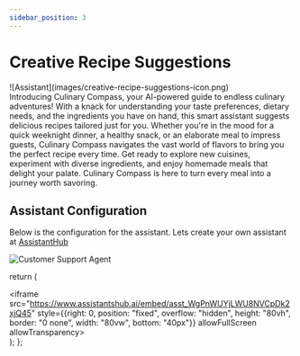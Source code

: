 ```yaml
---
sidebar_position: 3
---
```


# Creative Recipe Suggestions

<div style={{display:"inline-block"}}>
    <div style={{float:"left",paddingRight:10}}>![Assistant](images/creative-recipe-suggestions-icon.png)</div>
   Introducing Culinary Compass, your AI-powered guide to endless culinary adventures! With a knack for understanding your taste preferences, dietary needs, and the ingredients you have on hand, this smart assistant suggests delicious recipes tailored just for you. Whether you're in the mood for a quick weeknight dinner, a healthy snack, or an elaborate meal to impress guests, Culinary Compass navigates the vast world of flavors to bring you the perfect recipe every time. Get ready to explore new cuisines, experiment with diverse ingredients, and enjoy homemade meals that delight your palate. Culinary Compass is here to turn every meal into a journey worth savoring.
</div>

## Assistant Configuration

Below is the configuration for the assistant. Lets create your own assistant at [AssistantHub](https://www.assistantshub.ai/)

![Customer Support Agent](images/creative-recipe-suggestions.png)


  return (
    <div>
        <iframe src="https://www.assistantshub.ai/embed/asst_WgPnWUYjLWU8NVCpDk2xjQ45"
         style={{right: 0, position: "fixed", overflow: "hidden", height: "80vh", border: "0 none", width: "80vw", bottom: "40px"}}
         allowFullScreen allowTransparency></iframe>
    </div>
  );
};

<Assistant/>
